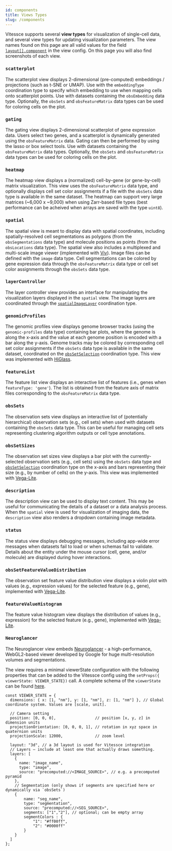 ```yaml
---
id: components
title: Views Types
slug: /components
---
```


Vitessce supports several __view types__ for visualization of single-cell data, and several view types for updating visualization parameters. The view names found on this page are all valid values for the field [`layout[].component`](/docs/view-config-json/#layout) in the view config. On this page you will also find screenshots of each view.

### `scatterplot`

The scatterplot view displays 2-dimensional (pre-computed) embeddings / projections (such as t-SNE or UMAP).
Use with the `embeddingType` coordination type to specify which embedding to use when mapping cells onto scatterplot points.
Use with datasets containing the `obsEmbedding` data type. Optionally, the `obsSets` and `obsFeatureMatrix` data types can be used for coloring cells on the plot.

<ComponentImage filename="scatterplot-2.png" alt="Screenshot of Scatterplot View" />

### `gating`
The gating view displays 2-dimensional scatterplot of gene expression data.
Users select two genes, and a scatterplot is dynamically generated using the `obsFeatureMatrix` data. Gating can then be performed by using the lasso or box select tools.
Use with datasets containing the `obsFeatureMatrix` data types. Optionally, the `obsSets` and `obsFeatureMatrix` data types can be used for coloring cells on the plot.

<ComponentImage filename="gating-1.png" alt="Screenshot of Gating View" />
<ComponentImage filename="gating-2.png" alt="Screenshot of Gating View" />

### `heatmap`

The heatmap view displays a (normalized) cell-by-gene (or gene-by-cell) matrix visualization.
This view uses the `obsFeatureMatrix` data type, and optionally displays cell set color assignments if a file with the `obsSets` data type is available in the same dataset.
The heatmap can support very large matrices (~6,000 x ~9,000) when using Zarr-based file types (best performance can be acheived when arrays are saved with the type `uint8`).

<ComponentImage filename="heatmap.png" alt="Screenshot of Heatmap View" />
<ComponentImage filename="heatmap-2.png" alt="Screenshot of Heatmap View" />

### `spatial`

The spatial view is meant to display data with spatial coordinates, including spatially-resolved cell segmentations as polygons (from the `obsSegmentations` data type) and molecule positions as points (from the `obsLocations` data type). The spatial view also includes a multiplexed and multi-scale image viewer (implemented with [Viv](http://viv.gehlenborglab.org/)). Image files can be defined with the `image` data type. Cell segmentations can be colored by gene expression data through the `obsFeatureMatrix` data type or cell set color assignments through the `obsSets` data type.

<ComponentImage filename="spatial-2.png" alt="Screenshot of Spatial View" />
<ComponentImage filename="spatial.png" alt="Screenshot of Spatial View" />

### `layerController`

The layer controller view provides an interface for manipulating the visualization layers displayed in the `spatial` view.
The image layers are coordinated through the [`spatialImageLayer`](/docs/coordination-types/#spatialImageLayer) coordination type.

<ComponentImage filename="layerController.png" alt="Screenshot of Layer Controller View" />

### `genomicProfiles`

The genomic profiles view displays genome browser tracks (using the `genomic-profiles` data type) containing bar plots, where the genome is along the x-axis and the value at each genome position is encoded with a bar along the y-axis.
Genome tracks may be colored by corresponding cell set color assignments if the `obsSets` data type is available in the same dataset, coordinated on the [`obsSetSelection`](/docs/coordination-types/#obsSetSelection) coordination type.
This view was implemented with [HiGlass](https://higlass.io/).

<ComponentImage filename="genomicProfiles.png" alt="Screenshot of Genomic Profiles View" />

### `featureList`

The feature list view displays an interactive list of features (i.e., genes when `featureType: 'gene'`).
The list is obtained from the feature axis of matrix files corresponding to the `obsFeatureMatrix` data type.

<ComponentImage filename="genes.png" alt="Screenshot of Expression Levels View" />

### `obsSets`

The observation sets view displays an interactive list of (potentially hierarchical) observation sets (e.g., cell sets) when used with datasets containing the `obsSets` data type. This can be useful for managing cell sets representing clustering algorithm outputs or cell type annotations.

<ComponentImage filename="cellSets.png" alt="Screenshot of Cell Set Manager View" />

### `obsSetSizes`

The observation set sizes view displays a bar plot with the currently-selected observation sets (e.g., cell sets) using the `obsSets` data type and [`obsSetSelection`](/docs/coordination-types/#obsSetSelection) coordination type on the x-axis and bars representing their size (e.g., by number of cells) on the y-axis. This view was implemented with [Vega-Lite](https://vega.github.io/vega-lite/).

<ComponentImage filename="cellSetSizes.png" alt="Screenshot of Cell Set Sizes View" />

### `description`

The description view can be used to display text content. This may be useful for communicating the details of a dataset or a data analysis process. When the `spatial` view is used for visualization of imaging data, the `description` view also renders a dropdown containing image metadata.

<ComponentImage filename="description.png" alt="Screenshot of Description View" />

### `status`

The status view displays debugging messages, including app-wide error messages when datasets fail to load or when schemas fail to validate. Details about the entity under the mouse cursor (cell, gene, and/or molecule) are displayed during hover interactions.

<ComponentImage filename="status.png" alt="Screenshot of Status View" />

### `obsSetFeatureValueDistribution`

The observation set feature value distribution view displays a violin plot with values (e.g., expression values) for the selected feature (e.g., gene), implemented with [Vega-Lite](https://vega.github.io/vega-lite/).

<ComponentImage filename="cellSetExpression.png" alt="Screenshot of Cell Set Expression View" />

### `featureValueHistogram`

The feature value histogram view displays the distribution of values (e.g., expression) for the selected feature (e.g., gene), implemented with [Vega-Lite](https://vega.github.io/vega-lite/).

<ComponentImage filename="expressionHistogram.png" alt="Screenshot of Expression Histogram View" />

### `Neuroglancer`

The Neuroglancer view embeds [Neuroglancer](https://github.com/google/neuroglancer) - a high-performance, WebGL2-based viewer developed by Google for huge multi-resolution volumes and segmentations.

<ComponentImage filename="neuroglancer.png" alt="Screenshot of Neuroglancer view" />

The view requires a minimal viewerState configuration with the following properties that can be added to the Vitessce config using the `setProps({ viewerState: VIEWER_STATE})` call.
A complete schema of the `viewerState` can be found [here](https://neuroglancer-docs.web.app/json/api/index.html).

```
const VIEWER_STATE = {
  dimensions: { x: [1, "nm"], y: [1, "nm"], z: [1, "nm"] }, // Global coordinate system. Values are [scale, unit].

  // Camera setting
  position: [0, 0, 0],                 // position [x, y, z] in dimension units
  projectionOrientation: [0, 0, 0, 1], // rotation in xyz space in quaternion units
  projectionScale: 12000,              // zoom level

  layout: "3d", // a 3d layout is used for Vitessce integration
  // Layers — include at least one that actually draws something.
  layers: [
    {
      name: "image_name",
      type: "image",
      source: "precomputed://<IMAGE_SOURCE>", // e.g. a precomputed pyramid
    },
    // Segmentation (only shows if segments are specified here or dynamically via `obsSets`)
    {
        name: "seg_name",
        type: "segmentation",
        source: "precomputed://<SEG_SOURCE>",
        segments: ["1","2"], // optional; can be empty array
        segmentColors : {
            "1": "#ff00ff",
            "2": "#0000ff"
        }
    }
  ]
};

```
